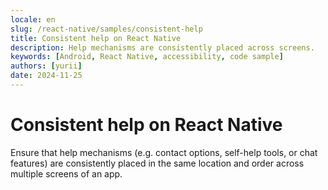 ```yaml
---
locale: en
slug: /react-native/samples/consistent-help
title: Consistent help on React Native
description: Help mechanisms are consistently placed across screens.
keywords: [Android, React Native, accessibility, code sample]
authors: [yurii]
date: 2024-11-25
---
```


# Consistent help on React Native

Ensure that help mechanisms (e.g. contact options, self-help tools, or chat features) are consistently placed in the same location and order across multiple screens of an app.

<CodeSample id="consistent-help" platform="react-native" locale="en"/>
